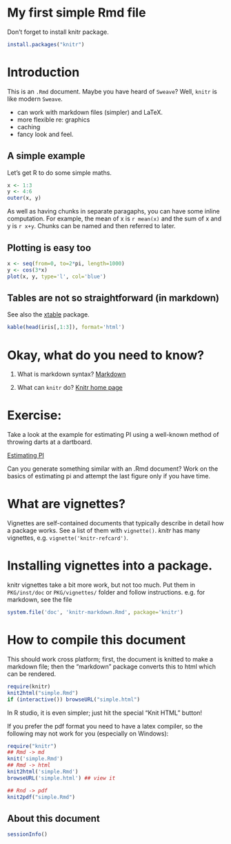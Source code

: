 # My first simple Rmd file

Don't forget to install knitr package.

```r
install.packages("knitr")
```

# Introduction

This is an `.Rmd` document.  Maybe you have heard of `Sweave`?
Well, `knitr` is like modern `Sweave`.

* can work with markdown files (simpler) and LaTeX.
* more flexible re: graphics
* caching
* fancy look and feel.

## A simple example

Let's get R to do some simple maths.

```r
x <- 1:3
y <- 4:6
outer(x, y)
```
As well as having chunks in separate paragaphs, you can have some
inline computation.  For example, the mean of x is `r mean(x)` and
the sum of x and y is `r x+y`.  Chunks can be named and then
referred to later.

## Plotting is easy too

```r
x <- seq(from=0, to=2*pi, length=1000)
y <- cos(3*x)
plot(x, y, type='l', col='blue')
```

## Tables are not so straightforward (in markdown)

See also the [xtable](http://cran.r-project.org/web/packages/xtable/)
package.

```r
kable(head(iris[,1:3]), format='html')
```

# Okay, what do you need to know?


1. What is markdown syntax?  [Markdown](http://daringfireball.net/projects/markdown)

2. What can `knitr` do? [Knitr home page](http://yihui.name/knitr/)


# Exercise:

Take a look at the example for estimating PI using a well-known method
of throwing darts at a dartboard.

[Estimating PI](http://www.damtp.cam.ac.uk/user/eglen/rguide/estimate.pdf)

Can you generate something similar with an .Rmd document?  Work on the
basics of estimating pi and attempt the last figure only if you have
time.

# What are vignettes?

Vignettes are self-contained documents that typically describe in
detail how a package works.  See a list of them with `vignette()`.
*knitr* has many vignettes, e.g. `vignette('knitr-refcard')`.

# Installing vignettes into a package.

knitr vignettes take a bit more work, but not too much.  Put them in
`PKG/inst/doc` or `PKG/vignettes/` folder and follow instructions.
e.g.  for markdown, see the file

```r
system.file('doc', 'knitr-markdown.Rmd', package='knitr')
```


# How to compile this document

This should work cross platform; first, the document is knitted to
make a markdown file; then the "markdown" package converts this to
html which can be rendered.

```r
require(knitr)
knit2html("simple.Rmd")
if (interactive()) browseURL("simple.html")
```

In R studio, it is even simpler; just hit the special "Knit HTML" button!

If you prefer the pdf format you need to have a latex compiler, so the
following may not work for you (especially on Windows):

```r
require("knitr")
## Rmd -> md
knit('simple.Rmd')
## Rmd -> html
knit2html('simple.Rmd')
browseURL('simple.html') ## view it

## Rnd -> pdf
knit2pdf("simple.Rmd")
```

## About this document

```r
sessionInfo()
```

